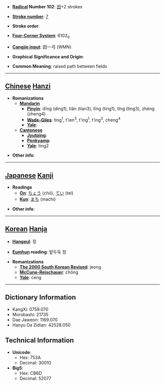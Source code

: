 * '''[[Wiktionary:Chinese radical index| Radical]] Number 102''': [[Wiktionary:Chinese radical index 田|田]]+2 strokes

* '''[[Wiktionary:Chinese total strokes index|Stroke number]]''': [[Wiktionary:Chinese total strokes index 7|7]]

* '''Stroke order''': 

* '''[[Wiktionary:Chinese four corner index|Four-Corner System]]''': 6102<sub>0</sub>

* '''[[Wiktionary:Chinese Cangjie index|Cangjie input]]''': 田一弓 (WMN)

* '''Graphical Significance and Origin''': 

* '''Common Meaning''': raised path between fields

----

== [[Chinese]] [[Hanzi]] ==

* '''Romanizations'''
** '''[[Mandarin]]'''
*** '''[[Pinyin]]''': dīng (ding1), tiǎn (tian3), tīng (ting1), tǐng (ting3), zhèng (zheng4)
*** '''[[Wade-Giles]]''': ting<sup>1</sup>, t'ien<sup>3</sup>, t'ing<sup>1</sup>, t'ing<sup>3</sup>, cheng<sup>4</sup>
*** '''[[Yale]]''': 
** '''[[Cantonese]]'''
*** '''[[Jyutping]]''':
*** '''[[Penkyamp]]''': 
*** '''[[Yale]]''': ting2

* '''Other info''': 

----

== [[Japanese]] [[Kanji]] ==

* '''Readings'''
** '''[[On]]''': [[ちょう]] (chō), [[てい]] (tei)
** '''[[Kun]]''': [[まち]] (machi)

* '''Other info''':  

----

== [[Korean]] [[Hanja]] ==

* '''[[Hangeul]]''': 정

* '''[[Eumhun]] reading''': 밭두둑 정

* '''Romanizations'''
** '''[[The 2000 South Korean Revised Romanization|The 2000 South Korean Revised]]''': jeong
** '''[[McCune-Reischauer]]''': chŏng
** '''[[Yale]]''': ceng

----

== Dictionary Information ==

* KangXi: 0759.070
* Morobashi: 21735
* Dae Jaweon: 1169.070
* Hanyu Da Zidian: 42528.050

== Technical Information ==

* '''Unicode''':
** Hex: 753A
** Decimal: 30010
* '''Big5''':
** Hex: CB6D
** Decimal: 52077